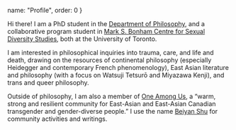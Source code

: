   name: "Profile",
  order: 0
}

Hi there! I am a PhD student in the [Department of Philosophy](https://philosophy.utoronto.ca/), and a collaborative program student in [Mark S. Bonham Centre for Sexual Diversity Studies](https://sds.utoronto.ca/), both at the University of Toronto.

I am interested in philosophical inquiries into trauma, care, and life and death, drawing on the resources of continental philosophy (especially Heidegger and contemporary French phenomenology), East Asian literature and philosophy (with a focus on Watsuji Tetsurō and Miyazawa Kenji), and trans and queer philosophy.

Outside of philosophy, I am also a member of [One Among Us](https://oneamongus.ca), a “warm, strong and resilient community for East-Asian and East-Asian Canadian transgender and gender-diverse people.” I use the name [Beiyan Shu](https://sauri.ca) for community activities and writings.